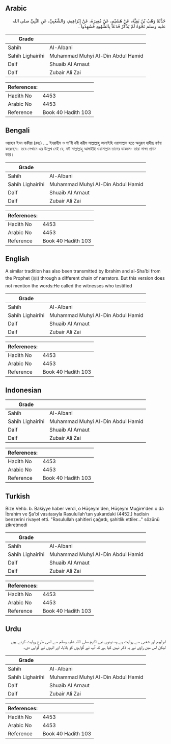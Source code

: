 ## Arabic


<div dir="rtl" lang="ar" style={{fontSize:'larger',backgroundColor:'#f8f9fa',padding:20}}>
حَدَّثَنَا وَهْبُ بْنُ بَقِيَّةَ، عَنْ هُشَيْمٍ، عَنْ مُغِيرَةَ، عَنْ إِبْرَاهِيمَ، وَالشَّعْبِيِّ، عَنِ النَّبِيِّ صلى الله عليه وسلم نَحْوَهُ لَمْ يَذْكُرْ فَدَعَا بِالشُّهُودِ فَشَهِدُوا ‏.‏
</div>
<div style={{backgroundColor:'#f8f9fa',padding:20, marginBottom: 10}}><table> <thead> <tr> <th>Grade</th> <th></th> </tr> </thead> <tbody> <tr><td>Sahih</td><td>Al-Albani</td></tr><tr><td>Sahih Lighairihi</td><td>Muhammad Muhyi Al-Din Abdul Hamid</td></tr><tr><td>Daif</td><td>Shuaib Al Arnaut</td></tr><tr><td>Daif</td><td>Zubair Ali Zai</td></tr></tbody></table><table> <thead> <tr> <th>References:</th> <th></th> </tr> </thead> <tbody><tr><td>Hadith No</td><td>4453</td></tr><tr><td>Arabic No</td><td>4453</td></tr><tr><td>Reference</td><td>Book 40 Hadith 103</td></tr></tbody></table></div>

## Bengali


<div dir="ltr" lang="bn" style={{fontSize:'larger',backgroundColor:'#f8f9fa',padding:20}}>
ওয়াহাব ইবন বাকীয়া (রহঃ) .... ইবরাহীম ও শা'বী নবী করীম সাল্লাল্লাহু আলাইহি ওয়াসাল্লাম হতে অনুরূপ হাদীছ বর্ণনা করেছেন। তবে সেখানে এর উল্লেখ নেই যে, নবী সাল্লাল্লাহু আলাইহি ওয়াসাল্লাম তাদের ডাকলে- তারা সাক্ষ্য প্রদান করে।
</div>
<div style={{backgroundColor:'#f8f9fa',padding:20, marginBottom: 10}}><table> <thead> <tr> <th>Grade</th> <th></th> </tr> </thead> <tbody> <tr><td>Sahih</td><td>Al-Albani</td></tr><tr><td>Sahih Lighairihi</td><td>Muhammad Muhyi Al-Din Abdul Hamid</td></tr><tr><td>Daif</td><td>Shuaib Al Arnaut</td></tr><tr><td>Daif</td><td>Zubair Ali Zai</td></tr></tbody></table><table> <thead> <tr> <th>References:</th> <th></th> </tr> </thead> <tbody><tr><td>Hadith No</td><td>4453</td></tr><tr><td>Arabic No</td><td>4453</td></tr><tr><td>Reference</td><td>Book 40 Hadith 103</td></tr></tbody></table></div>

## English


<div dir="ltr" lang="en" style={{fontSize:'larger',backgroundColor:'#f8f9fa',padding:20}}>
A similar tradition has also been transmitted by Ibrahim and al-Sha’bi from the Prophet (ﷺ) through a different chain of narrators. But this version does not mention the words:He called the witnesses who testified
</div>
<div style={{backgroundColor:'#f8f9fa',padding:20, marginBottom: 10}}><table> <thead> <tr> <th>Grade</th> <th></th> </tr> </thead> <tbody> <tr><td>Sahih</td><td>Al-Albani</td></tr><tr><td>Sahih Lighairihi</td><td>Muhammad Muhyi Al-Din Abdul Hamid</td></tr><tr><td>Daif</td><td>Shuaib Al Arnaut</td></tr><tr><td>Daif</td><td>Zubair Ali Zai</td></tr></tbody></table><table> <thead> <tr> <th>References:</th> <th></th> </tr> </thead> <tbody><tr><td>Hadith No</td><td>4453</td></tr><tr><td>Arabic No</td><td>4453</td></tr><tr><td>Reference</td><td>Book 40 Hadith 103</td></tr></tbody></table></div>

## Indonesian


<div dir="ltr" lang="id" style={{fontSize:'larger',backgroundColor:'#f8f9fa',padding:20}}>

</div>
<div style={{backgroundColor:'#f8f9fa',padding:20, marginBottom: 10}}><table> <thead> <tr> <th>Grade</th> <th></th> </tr> </thead> <tbody> <tr><td>Sahih</td><td>Al-Albani</td></tr><tr><td>Sahih Lighairihi</td><td>Muhammad Muhyi Al-Din Abdul Hamid</td></tr><tr><td>Daif</td><td>Shuaib Al Arnaut</td></tr><tr><td>Daif</td><td>Zubair Ali Zai</td></tr></tbody></table><table> <thead> <tr> <th>References:</th> <th></th> </tr> </thead> <tbody><tr><td>Hadith No</td><td>4453</td></tr><tr><td>Arabic No</td><td>4453</td></tr><tr><td>Reference</td><td>Book 40 Hadith 103</td></tr></tbody></table></div>

## Turkish


<div dir="ltr" lang="tr" style={{fontSize:'larger',backgroundColor:'#f8f9fa',padding:20}}>
Bize Vehb. b. Bakiyye haber verdi, o Hüşeym'den, Hüşeym Muğire'den o da İbrahim ve Şa'bî vasıtasıyla Rasulullah'tan yukarıdaki (4452.) hadisin benzerini rivayet etti. "Rasulullah şahitleri çağırdı, şahitlik ettiler..." sözünü zikretmedi
</div>
<div style={{backgroundColor:'#f8f9fa',padding:20, marginBottom: 10}}><table> <thead> <tr> <th>Grade</th> <th></th> </tr> </thead> <tbody> <tr><td>Sahih</td><td>Al-Albani</td></tr><tr><td>Sahih Lighairihi</td><td>Muhammad Muhyi Al-Din Abdul Hamid</td></tr><tr><td>Daif</td><td>Shuaib Al Arnaut</td></tr><tr><td>Daif</td><td>Zubair Ali Zai</td></tr></tbody></table><table> <thead> <tr> <th>References:</th> <th></th> </tr> </thead> <tbody><tr><td>Hadith No</td><td>4453</td></tr><tr><td>Arabic No</td><td>4453</td></tr><tr><td>Reference</td><td>Book 40 Hadith 103</td></tr></tbody></table></div>

## Urdu


<div dir="rtl" lang="ur" style={{fontSize:'larger',backgroundColor:'#f8f9fa',padding:20}}>
ابراہیم اور شعبی سے روایت ہے وہ دونوں نبی اکرم صلی اللہ علیہ وسلم سے اسی طرح روایت کرتے ہیں لیکن اس میں راوی نے یہ ذکر نہیں کیا ہے کہ آپ نے گواہوں کو بلایا، اور انہوں نے گواہی دی۔
</div>
<div style={{backgroundColor:'#f8f9fa',padding:20, marginBottom: 10}}><table> <thead> <tr> <th>Grade</th> <th></th> </tr> </thead> <tbody> <tr><td>Sahih</td><td>Al-Albani</td></tr><tr><td>Sahih Lighairihi</td><td>Muhammad Muhyi Al-Din Abdul Hamid</td></tr><tr><td>Daif</td><td>Shuaib Al Arnaut</td></tr><tr><td>Daif</td><td>Zubair Ali Zai</td></tr></tbody></table><table> <thead> <tr> <th>References:</th> <th></th> </tr> </thead> <tbody><tr><td>Hadith No</td><td>4453</td></tr><tr><td>Arabic No</td><td>4453</td></tr><tr><td>Reference</td><td>Book 40 Hadith 103</td></tr></tbody></table></div>